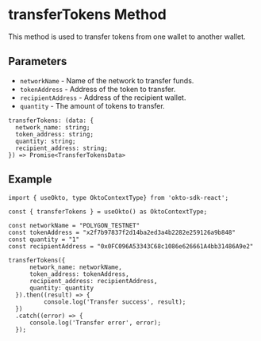 
# transferTokens Method
This method is used to transfer tokens from one wallet to another wallet.

## Parameters
- `networkName` - Name of the network to transfer funds.
- `tokenAddress` - Address of the token to transfer.
- `recipientAddress` - Address of the recipient wallet.
- `quantity` - The amount of tokens to transfer.

```tsx copy
transferTokens: (data: {
  network_name: string;
  token_address: string;
  quantity: string;
  recipient_address: string;
}) => Promise<TransferTokensData>
```

## Example
```tsx copy
import { useOkto, type OktoContextType} from 'okto-sdk-react';

const { transferTokens } = useOkto() as OktoContextType;

const networkName = "POLYGON_TESTNET"
const tokenAddress = "x2f7b97837f2d14ba2ed3a4b2282e259126a9b848"
const quantity = "1"
const recipientAddress = "0x0FC096A53343C68c1086e626661A4bb31486A9e2"

transferTokens({
      network_name: networkName,
      token_address: tokenAddress,
      recipient_address: recipientAddress,
      quantity: quantity
  }).then((result) => {
          console.log('Transfer success', result);
  })
  .catch((error) => {
      console.log('Transfer error', error);
  });
```
